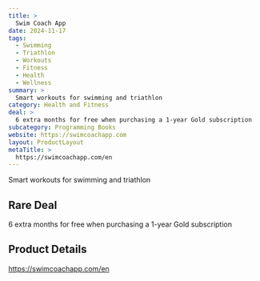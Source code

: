```yaml
---
title: >
  Swim Coach App
date: 2024-11-17
tags:
  - Swimming
  - Triathlon
  - Workouts
  - Fitness
  - Health
  - Wellness
summary: >
  Smart workouts for swimming and triathlon
category: Health and Fitness
deal: >
  6 extra months for free when purchasing a 1-year Gold subscription
subcategory: Programming Books
website: https://swimcoachapp.com
layout: ProductLayout
metaTitle: >
  https://swimcoachapp.com/en
---
```

Smart workouts for swimming and triathlon

## Rare Deal

6 extra months for free when purchasing a 1-year Gold subscription
## Product Details
https://swimcoachapp.com/en


